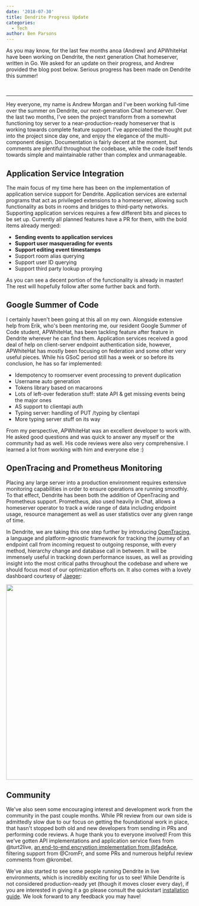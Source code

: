 ```yaml
---
date: '2018-07-30'
title: Dendrite Progress Update
categories:
  - Tech
author: Ben Parsons
---
```


As you may know, for the last few months anoa (Andrew) and APWhiteHat have been working on Dendrite, the next generation Chat homeserver, written in Go. We asked for an update on their progress, and Andrew provided the blog post below. Serious progress has been made on Dendrite this summer!

&nbsp;

<hr />

Hey everyone, my name is Andrew Morgan and I've been working full-time over the summer on Dendrite, our next-generation Chat homeserver. Over the last two months, I've seen the project transform from a somewhat functioning toy server to a near-production-ready homeserver that is working towards complete feature support. I've appreciated the thought put into the project since day one, and enjoy the elegance of the multi-component design. Documentation is fairly decent at the moment, but comments are plentiful throughout the codebase, while the code itself tends towards simple and maintainable rather than complex and unmanageable.

<h2>Application Service Integration
</h2>
The main focus of my time here has been on the implementation of application service support for Dendrite. Application services are external programs that act as privileged extensions to a homeserver, allowing such functionality as bots in rooms and bridges to third-party networks. Supporting application services requires a few different bits and pieces to be set up. Currently all planned features have a PR for them, with the bold items already merged:

<ul>
 	<li><strong>Sending events to application services</strong></li>
 	<li><strong>Support user masquerading for events</strong></li>
 	<li><strong>Support editing event timestamps</strong></li>
 	<li>Support room alias querying</li>
 	<li>Support user ID querying
</li>
 	<li>Support third party lookup proxying
</li>
</ul>
As you can see a decent portion of the functionality is already in master! The rest will hopefully follow after some further back and forth.

<h2>Google Summer of Code
</h2>
I certainly haven't been going at this all on my own. Alongside extensive help from Erik, who's been mentoring me, our resident Google Summer of Code student, APWhiteHat, has been tackling feature after feature in Dendrite wherever he can find them. Application services received a good deal of help on client-server endpoint authentication side, however, APWhiteHat has mostly been focusing on federation and some other very useful pieces. While his GSoC period still has a week or so before its conclusion, he has so far implemented:

<ul>
 	<li style="font-weight: 400;">Idempotency to roomserver event processing to prevent duplication
</li>
 	<li style="font-weight: 400;">Username auto generation
</li>
 	<li style="font-weight: 400;">Tokens library based on macaroons
</li>
 	<li style="font-weight: 400;">Lots of left-over federation stuff: state API &amp; get missing events being the major ones
</li>
 	<li style="font-weight: 400;">AS support to clientapi auth
</li>
 	<li style="font-weight: 400;">Typing server: handling of PUT /typing by clientapi
</li>
 	<li style="font-weight: 400;">More typing server stuff on its way
</li>
</ul>
From my perspective, APWhiteHat was an excellent developer to work with. He asked good questions and was quick to answer any myself or the community had as well. His code reviews were also very comprehensive. I learned a lot from working with him and everyone else :)

<h2>OpenTracing and Prometheus Monitoring
</h2>
Placing any large server into a production environment requires extensive monitoring capabilities in order to ensure operations are running smoothly. To that effect, Dendrite has been both the addition of OpenTracing and Prometheus support. Prometheus, also used heavily in Chat, allows a homeserver operator to track a wide range of data including endpoint usage, resource management as well as user statistics over any given range of time.


In Dendrite, we are taking this one step further by introducing <a href="https://opentracing.io/">OpenTracing</a>, a language and platform-agnostic framework for tracking the journey of an endpoint call from incoming request to outgoing response, with every method, hierarchy change and database call in between. It will be immensely useful in tracking down performance issues, as well as providing insight into the most critical paths throughout the codebase and where we should focus most of our optimization efforts on. It also comes with a lovely dashboard courtesy of <a href="https://www.jaegertracing.io/">Jaeger</a>:


<a href="/blog/wp-content/uploads/2018/07/image1.png"><img class="alignnone size-large wp-image-3432" src="/blog/wp-content/uploads/2018/07/image1-1024x527.png" alt="" width="1024" height="527" /></a>
<h2>Community
</h2>
We've also seen some encouraging interest and development work from the community in the past couple months. While PR review from our own side is admittedly slow due to our focus on getting the foundational work in place, that hasn't stopped both old and new developers from sending in PRs and performing code reviews. A huge thank you to everyone involved! From this we've gotten API implementations and application service fixes from @turt2live, <a href="https://twitter.com/matrixdotorg/status/1022887733931520001">an end-to-end encryption implementation from @fadeAce</a>, filtering support from @CromFr, and some PRs and numerous helpful review comments from @krombel.


We've also started to see some people running Dendrite in live environments, which is incredibly exciting for us to see! While Dendrite is not considered production-ready yet (though it moves closer every day), if you are interested in giving it a go please consult the quickstart <a href="https://github.com/matrix-org/dendrite/blob/master/INSTALL.md">installation guide</a>. We look forward to any feedback you may have!
